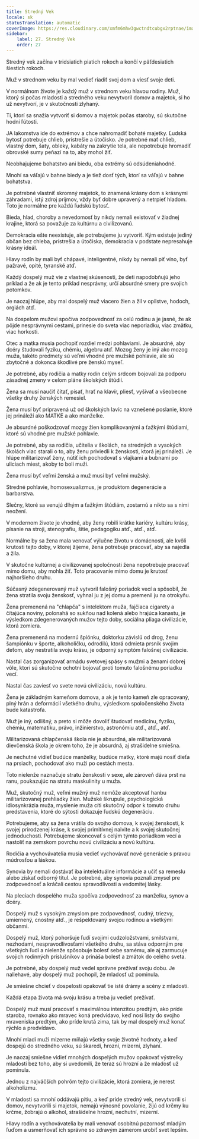 ```yaml
---
title: Stredný Vek
locale: sk
statusTranslation: automatic
coverImage: https://res.cloudinary.com/xmfm6mhw3gwctndtcubgx2rptnae/image/upload/v1740337243/small_cover_educacion_fundamental_a051170f1c.webp
sidebar:
    label: 27. Stredný Vek
    order: 27
---
```

Stredný vek začína v tridsiatich piatich rokoch a končí v päťdesiatich šiestich rokoch.

Muž v strednom veku by mal vedieť riadiť svoj dom a viesť svoje deti.

V normálnom živote je každý muž v strednom veku hlavou rodiny. Muž, ktorý si počas mladosti a stredného veku nevytvoril domov a majetok, si ho už nevytvorí, je v skutočnosti zlyhaný.

Tí, ktorí sa snažia vytvoriť si domov a majetok počas staroby, sú skutočne hodní ľútosti.

JA lakomstva ide do extrémov a chce nahromadiť bohaté majetky. Ľudská bytosť potrebuje chlieb, prístrešie a útočisko. Je potrebné mať chlieb, vlastný dom, šaty, obleky, kabáty na zakrytie tela, ale nepotrebuje hromadiť obrovské sumy peňazí na to, aby mohol žiť.

Neobhajujeme bohatstvo ani biedu, oba extrémy sú odsúdeniahodné.

Mnohí sa váľajú v bahne biedy a je tiež dosť tých, ktorí sa váľajú v bahne bohatstva.

Je potrebné vlastniť skromný majetok, to znamená krásny dom s krásnymi záhradami, istý zdroj príjmov, vždy byť dobre upravený a netrpieť hladom. Toto je normálne pre každú ľudskú bytosť.

Bieda, hlad, choroby a nevedomosť by nikdy nemali existovať v žiadnej krajine, ktorá sa považuje za kultúrnu a civilizovanú.

Demokracia ešte neexistuje, ale potrebujeme ju vytvoriť. Kým existuje jediný občan bez chleba, prístrešia a útočiska, demokracia v podstate nepresahuje krásny ideál.

Hlavy rodín by mali byť chápavé, inteligentné, nikdy by nemali piť víno, byť pažravé, opité, tyranské atď.

Každý dospelý muž vie z vlastnej skúsenosti, že deti napodobňujú jeho príklad a že ak je tento príklad nesprávny, určí absurdné smery pre svojich potomkov.

Je naozaj hlúpe, aby mal dospelý muž viacero žien a žil v opilstve, hodoch, orgiách atď.

Na dospelom mužovi spočíva zodpovednosť za celú rodinu a je jasné, že ak pôjde nesprávnymi cestami, prinesie do sveta viac neporiadku, viac zmätku, viac horkosti.

Otec a matka musia pochopiť rozdiel medzi pohlaviami. Je absurdné, aby dcéry študovali fyziku, chémiu, algebru atď. Mozog ženy je iný ako mozog muža, takéto predmety sú veľmi vhodné pre mužské pohlavie, ale sú zbytočné a dokonca škodlivé pre ženskú myseľ.

Je potrebné, aby rodičia a matky rodín celým srdcom bojovali za podporu zásadnej zmeny v celom pláne školských štúdií.

Žena sa musí naučiť čítať, písať, hrať na klavír, pliesť, vyšívať a všeobecne všetky druhy ženských remesiel.

Žena musí byť pripravená už od školských lavíc na vznešené poslanie, ktoré jej prináleží ako MATKE a ako manželke.

Je absurdné poškodzovať mozgy žien komplikovanými a ťažkými štúdiami, ktoré sú vhodné pre mužské pohlavie.

Je potrebné, aby sa rodičia, učitelia v školách, na stredných a vysokých školách viac starali o to, aby ženu priviedli k ženskosti, ktorá jej prináleží. Je hlúpe militarizovať ženy, nútiť ich pochodovať s vlajkami a bubnami po uliciach miest, akoby to boli muži.

Žena musí byť veľmi ženská a muž musí byť veľmi mužský.

Stredné pohlavie, homosexualizmus, je produktom degenerácie a barbarstva.

Slečny, ktoré sa venujú dlhým a ťažkým štúdiám, zostarnú a nikto sa s nimi neožení.

V modernom živote je vhodné, aby ženy robili krátke kariéry, kultúru krásy, písanie na stroji, stenografiu, šitie, pedagogiku atď., atď., atď.

Normálne by sa žena mala venovať výlučne životu v domácnosti, ale kvôli krutosti tejto doby, v ktorej žijeme, žena potrebuje pracovať, aby sa najedla a žila.

V skutočne kultúrnej a civilizovanej spoločnosti žena nepotrebuje pracovať mimo domu, aby mohla žiť. Toto pracovanie mimo domu je krutosť najhoršieho druhu.

Súčasný zdegenerovaný muž vytvoril falošný poriadok vecí a spôsobil, že žena stratila svoju ženskosť, vyhnal ju z jej domu a premenil ju na otrokyňu.

Žena premenená na "chlapča" s intelektom muža, fajčiaca cigarety a čítajúca noviny, polonahá so sukňou nad kolená alebo hrajúca kanastu, je výsledkom zdegenerovaných mužov tejto doby, sociálna pliaga civilizácie, ktorá zomiera.

Žena premenená na modernú špiónku, doktorku závislú od drog, ženu šampiónku v športe, alkoholičku, odrodilú, ktorá odmieta prsník svojim deťom, aby nestratila svoju krásu, je odporný symptóm falošnej civilizácie.

Nastal čas zorganizovať armádu svetovej spásy s mužmi a ženami dobrej vôle, ktorí sú skutočne ochotní bojovať proti tomuto falošnému poriadku vecí.

Nastal čas zaviesť vo svete novú civilizáciu, novú kultúru.

Žena je základným kameňom domova, a ak je tento kameň zle opracovaný, plný hrán a deformácií všetkého druhu, výsledkom spoločenského života bude katastrofa.

Muž je iný, odlišný, a preto si môže dovoliť študovať medicínu, fyziku, chémiu, matematiku, právo, inžinierstvo, astronómiu atď., atď., atď.

Militarizovaná chlapčenská škola nie je absurdná, ale militarizovaná dievčenská škola je okrem toho, že je absurdná, aj strašidelne smiešna.

Je nechutné vidieť budúce manželky, budúce matky, ktoré majú nosiť dieťa na prsiach, pochodovať ako muži po cestách mesta.

Toto nielenže naznačuje stratu ženskosti v sexe, ale zároveň dáva prst na ranu, poukazujúc na stratu maskulinity u muža.

Muž, skutočný muž, veľmi mužný muž nemôže akceptovať hanbu militarizovanej prehliadky žien. Mužské škrupule, psychologická idiosynkrázia muža, myslenie muža cíti skutočný odpor k tomuto druhu predstavenia, ktoré do sýtosti dokazuje ľudskú degeneráciu.

Potrebujeme, aby sa žena vrátila do svojho domova, k svojej ženskosti, k svojej prirodzenej kráse, k svojej primitívnej naivite a k svojej skutočnej jednoduchosti. Potrebujeme skoncovať s celým týmto poriadkom vecí a nastoliť na zemskom povrchu novú civilizáciu a novú kultúru.

Rodičia a vychovávatelia musia vedieť vychovávať nové generácie s pravou múdrosťou a láskou.

Synovia by nemali dostávať iba intelektuálne informácie a učiť sa remeslu alebo získať odborný titul. Je potrebné, aby synovia poznali zmysel pre zodpovednosť a kráčali cestou spravodlivosti a vedomitej lásky.

Na pleciach dospelého muža spočíva zodpovednosť za manželku, synov a dcéry.

Dospelý muž s vysokým zmyslom pre zodpovednosť, cudný, triezvy, umiernený, cnostný atď., je rešpektovaný svojou rodinou a všetkými občanmi.

Dospelý muž, ktorý pohoršuje ľudí svojimi cudzoložstvami, smilstvami, nezhodami, nespravodlivosťami všetkého druhu, sa stáva odporným pre všetkých ľudí a nielenže spôsobuje bolesť sebe samému, ale aj zarmucuje svojich rodinných príslušníkov a prináša bolesť a zmätok do celého sveta.

Je potrebné, aby dospelý muž vedel správne prežívať svoju dobu. Je naliehavé, aby dospelý muž pochopil, že mladosť už pominula.

Je smiešne chcieť v dospelosti opakovať tie isté drámy a scény z mladosti.

Každá etapa života má svoju krásu a treba ju vedieť prežívať.

Dospelý muž musí pracovať s maximálnou intenzitou predtým, ako príde staroba, rovnako ako mravec koná predvídavo, keď nosí listy do svojho mraveniska predtým, ako príde krutá zima, tak by mal dospelý muž konať rýchlo a predvídavo.

Mnohí mladí muži mizerne míňajú všetky svoje životné hodnoty, a keď dospejú do stredného veku, sú škaredí, hrozní, mizerní, zlyhaní.

Je naozaj smiešne vidieť mnohých dospelých mužov opakovať výstrelky mladosti bez toho, aby si uvedomili, že teraz sú hrozní a že mladosť už pominula.

Jednou z najväčších pohrôm tejto civilizácie, ktorá zomiera, je nerest alkoholizmu.

V mladosti sa mnohí oddávajú pitiu, a keď príde stredný vek, nevytvorili si domov, nevytvorili si majetok, nemajú výnosné povolanie, žijú od krčmy ku krčme, žobrajú o alkohol, strašidelne hrozní, nechutní, mizerní.

Hlavy rodín a vychovávatelia by mali venovať osobitnú pozornosť mladým ľuďom a usmerňovať ich správne so zdravým zámerom urobiť svet lepším.

